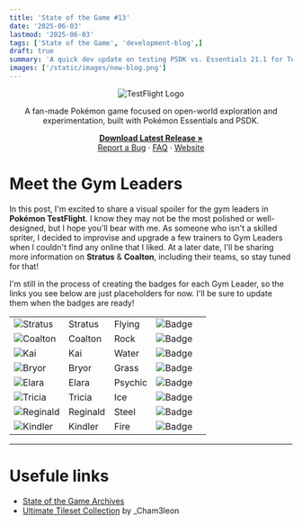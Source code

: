 ```yaml
---
title: 'State of the Game #13'
date: '2025-06-03' 
lastmod: '2025-06-03'
tags: ['State of the Game', 'development-blog',]
draft: true
summary: 'A quick dev update on testing PSDK vs. Essentials 21.1 for TestFlight and what that means for the project moving forward.'
images: ['/static/images/new-blog.png']
---
```


<div align="center">
  <img src="https://i.imgur.com/X1N3ADz.png" alt="TestFlight Logo" />
</div>

<div align="center">
  <p>
    A fan-made Pokémon game focused on open-world exploration and experimentation, built with Pokémon Essentials and PSDK.
  </p>
  <p>
    <a href="https://github.com/EmeraldVoid/Pokemon-TestFlight/releases"><strong>Download Latest Release »</strong></a>
    <br />
    <a href="https://github.com/EmeraldVoid/Pokemon-TestFlight/issues">Report a Bug</a>
    ·
    <a href="https://github.com/EmeraldVoid/Pokemon-TestFlight?tab=readme-ov-file#faq">FAQ</a>
    ·
    <a href="https://emeraldvoid.github.io/Pokemon-TestFlight/index.html">Website</a>
  </p>
</div>

# Meet the Gym Leaders

In this post, I'm excited to share a visual spoiler for the gym leaders in **Pokémon TestFlight**. I know they may not be the most polished or well-designed, but I hope you'll bear with me. As someone who isn't a skilled spriter, I decided to improvise and upgrade a few trainers to Gym Leaders when I couldn't find any online that I liked. At a later date, I'll be sharing more information on **Stratus** & **Coalton**, including their teams, so stay tuned for that!

I'm still in the process of creating the badges for each Gym Leader, so the links you see below are just placeholders for now. I'll be sure to update them when the badges are ready!

<table>
  <tr style={{ backgroundColor: '#add2f5' }}>
    <td><img src="https://i.imgur.com/00LOD06.png" alt="Stratus" /></td>
    <td>Stratus</td>
    <td>Flying</td>
    <td><img src="link to badge" alt="Badge" /></td>
    <td></td>
  </tr>
  <tr style={{ backgroundColor: '#cbc7ad' }}>
    <td><img src="https://i.imgur.com/uzwEj6O.png" alt="Coalton" /></td>
    <td>Coalton</td>
    <td>Rock</td>
    <td><img src="link to badge" alt="Badge" /></td>
  </tr>
  <tr style={{ backgroundColor: '#74acf5' }}>
    <td><img src="https://i.imgur.com/alqMExP.png" alt="Kai" /></td>
    <td>Kai</td>
    <td>Water</td>
    <td><img src="link to badge" alt="Badge" /></td>
  </tr>
  <tr style={{ backgroundColor: '#82c274' }}>
    <td><img src="https://i.imgur.com/TLpjfUe.png" alt="Bryor" /></td>
    <td>Bryor</td>
    <td>Grass</td>
    <td><img src="link to badge" alt="Badge" /></td>
  </tr>
  <tr style={{ backgroundColor: '#f584a8' }}>
    <td><img src="https://i.imgur.com/DX5dZ4Q.png" alt="Elara" /></td>
    <td>Elara</td>
    <td>Psychic</td>
    <td><img src="link to badge" alt="Badge" /></td>
  </tr>
  <tr style={{ backgroundColor: '#81dff7' }}>
    <td><img src="https://i.imgur.com/k0id8IK.png" alt="Tricia" /></td>
    <td>Tricia</td>
    <td>Ice</td>
    <td><img src="link to badge" alt="Badge" /></td>
  </tr>
  <tr style={{ backgroundColor: '#98c2d1' }}>
    <td><img src="https://i.imgur.com/j9dveuK.png" alt="Reginald" /></td>
    <td>Reginald</td>
    <td>Steel</td>
    <td><img src="link to badge" alt="Badge" /></td>
  </tr>
  <tr style={{ backgroundColor: '#ef7374' }}>
    <td><img src="https://i.imgur.com/rIaYgcp.png" alt="Kindler" /></td>
    <td>Kindler</td>
    <td>Fire</td>
    <td><img src="link to badge" alt="Badge" /></td>
  </tr>
</table>


---

# Usefule links

- [State of the Game Archives](https://pokemon-test-flight.vercel.app/tags/state-of-the-game)
- [Ultimate Tileset Collection](https://docs.google.com/document/d/1oljKeOK1LBnkr3RYBmH1o4wSRY9gALgyDbHpqQSu0vU/edit?tab=t.0) by _Cham3leon